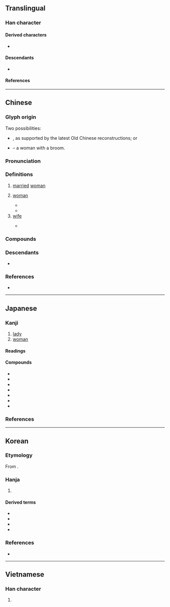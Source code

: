 {{also|妇}}
{{character info}}
{{character info|0x2F866}}
==Translingual==

===Han character===
{{Han char|rn=38|rad=女|as=08|sn=11|four=47427|canj=VSMB|ids=⿰女帚}}

====Derived characters====
* {{l|mul|[[𦸱]]}}

====Descendants====
* {{l|mul|[[妇]]}}

====References====
{{Han ref|kx=0265.140|dkj=06432|dj=0532.130|hdz=21062.060|uh=5A66|ud=23142|bh=B0FC|bd=45308}}
{{Han ref|uh=2F866}}

----

==Chinese==
{{zh-forms|s=妇}}

===Glyph origin===
{{Han etyl}}
Two possibilities:
* {{Han compound|女|帚|ls=psc|c1=s|c2=p|t1=woman}}, as supported by the latest Old Chinese reconstructions; or
* {{Han compound|女|帚|ls=ic|t1=woman|t2=broom}} – a woman with a broom.

===Pronunciation===
{{zh-pron
|m=fù
|m-s=fu4
|dg=фу3
|c=fu5,pou5
|c_note=fu5 - literary; pou5 - colloquial ({{zh-l|*新婦}})
|c-t=fu4
|g=
|h=pfs=fu;gd=fu4
|j=fu3
|mb=hū/bṳ̀
|mb_note=hū - literary; bṳ̀ - colloquial
|md=hô/bô
|md_note=hô - literary; bô - colloquial ({{zh-l|*新婦}})
|mn=xm,zz,tw:hū/qz:hǔ/xm,zz,tw:pū/qz:pǔ
|mn_note=hū/hǔ - literary; pū/pǔ - colloquial ({{zh-l|*新婦}})
|mn-t=hu6/bu6
|mn-t_note=hu6 - literary; bu6 - colloquial ({{zh-l|*新婦}})
|w=3vu
|x=
|mc=y
|oc=y
|cat=n
}}

===Definitions===
{{zh-hanzi}}

# [[married]] [[woman]]
#: {{zh-x|少婦|young married woman}}
# [[woman]]
#: {{zh-x|婦孺|women and children}}
#* {{zh-x|婦 無 公事、休 其 蠶-織。|So a '''woman''', who has nothing to do with public affairs, leaves her silk-worms and weaving.|ref=Shijing}}
#* {{zh-x|無 自 廣 以 狹 人，匹夫 匹婦，不 獲 自 盡{jǐn}，民主 罔 與 成 厥 功。|Do not think yourself so large as to deem others small. If ordinary men and '''women''' do not find the opportunity to give full development to their ability, the people's lord will be without the proper aids to complete his merit.'|ref=WGWSS}}
# [[wife]]
#: {{zh-x|夫婦|husband and wife}}
#* {{zh-x|使君 自 有 婦，^羅 ^敷 自 有 夫！|You have your own '''wife''', Prefect, Luofu has her own husband!|ref={{lang|zh|陌上桑}} ({{lw|zh|s:日出東南隅行 (豔歌羅敷行)|日出東南隅行}}) "Ballad about Sunrise at the southeast corner", included in ''{{w|New Songs from the Jade Terrace}}'' ({{lw|zh|玉臺新詠}}) {{defdate|circa 6th century}}. [http://www.silkqin.com/02qnpu/29lqxs/lq12mss.htm Translated] by Anne Birrell|CL}}

===Compounds===
{{zh-der|慰安婦|三婆二婦|不守婦道|世婦|主婦|佳兒佳婦|使君有婦|偎妻靠婦|健婦|僕婦|兒媳婦兒|兩婦三妻|再作馮婦|冢婦|出婦|勇男蠢婦|匹夫匹婦|匹婦|又作馮婦|命婦|哲婦|單夫隻婦|外婦|大婦|大婦小妻|大媳婦|天婦羅|夫倡婦隨|夫唱婦隨|夫婦|夫婦合璧|夫婦和|夫婦好合|夫婦齊眉|妊婦|妒婦|妾婦|姒婦|姦夫淫婦|姪婦|娣婦|娶媳婦|娼婦|婦主中饋|婦人|婦人之仁|婦人家|婦人生鬚|婦人長舌|婦兄|婦功|婦奪夫權|婦女|婦女團體|婦女會|婦女病|婦女節|婦女運動|婦姑|婦姑勃谿|婦子|婦學|婦孺|婦孺皆知|婦家|婦容|婦寺|婦幼|婦弟|婦德|婦援會|婦產科|婦男|婦科|婦聯會|婦職|婦言|婦道|婦道人家|婦道家|媳婦|媳婦兒|嫠婦|嬪婦|孀婦|子婦|孕婦|孤兒寡婦|宗婦|家庭主婦|家庭婦女|家庭婦男|寡婦|小婦|小婦人|小媳婦|少女嫩婦|少婦|巧婦|巴寡婦清|庶婦|弟婦|弟媳婦|思婦|悍婦|情婦|惡婦|愚夫愚婦|懶婦|撾婦翁|新婦|新媳婦兒|有夫之婦|本婦|村婦|桑新婦|棄婦|樂婦|毛腳媳婦|河伯娶婦|淫婦|潑婦|潔婦|烈婦|爨婦|牽絲娶婦|產婦|盧家少婦|石婦|節婦|節婦坊|篣婦公|索婦|絲婦|義夫節婦|老婦|老婦人|老媳婦|職業婦女|良家婦女|荀粲熨婦|荊婦|蕩婦|謀及婦人|貞夫烈婦|貞婦|貴婦|農婦|醇酒婦人|醜婦|重作馮婦|長舌婦|養媳婦|馮婦|高齡產婦|黑寡婦|鼠婦}}

===Descendants===
* {{desctree|mkh-vie-pro|*-bəːʔ|bor=1|unc=1}}

===References===
* {{R:yue:Hanzi}}

{{zh-cat|Female family members}}

----

==Japanese==
{{ja-kanji forms-IVS
|vs1=01
|vs2=03
|col-vs1=aj
|col-vs2=hdmj
|pic-vs1=U5a66-kyu.svg
|ref={{R:Kanjipedia|0006049500}}
}}

===Kanji===
{{ja-kanji|grade=5|rs=女08}}

# [[lady]]
# [[woman]]

====Readings====
{{ja-readings
|goon=ぶ
|kanon=ふう
|kanyoon=ふ
|kun=おんな-<をんな-, つま-, よめ-
}}

====Compounds====
{{der-top|Compounds}}
* {{ja-r|婦%人|ふ%じん}}
* {{ja-r|慰%安%婦|い%あん%ふ}}
* {{ja-r|寡%婦|か%ふ}}
* {{ja-r|家%政%婦|か%せい%ふ}}
* {{ja-r|妊%婦|にん%ぷ}}
* {{ja-r|夫%婦|ふう%ふ}}
* {{ja-r|主%婦|しゅ%ふ}}
{{der-bottom}}

===References===
<references/>

----

==Korean==

===Etymology===
From {{der|ko|ltc|-}} {{ltc-l|婦}}. {{hanja-hunmong|부〮|pwu|天倫#상31B}}

===Hanja===
{{ko-hanja-search}}
{{ko-hanja|아내|부}}

# {{hanja form of|부|married [[woman]]; [[lady]]; [[wife]]}}

====Derived terms====
{{der-top|Compounds}}
* {{ko-l|부부|夫婦}}
* {{ko-l|주부|主婦}}
* {{ko-l|매춘부|賣春婦}}
* {{ko-l|위안부|慰安婦}}
{{der-bottom}}

===References===
* {{R:hanjadoc|2284}}

----

==Vietnamese==

===Han character===
{{vi-readings|reading=phụ, vợ|rs=女08}}

# {{rfdef|vi|sort=女08}}
